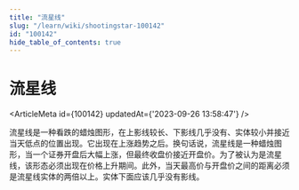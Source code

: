 ```yaml
---
title: "流星线"
slug: "/learn/wiki/shootingstar-100142"
id: "100142"
hide_table_of_contents: true
---
```



# 流星线

<ArticleMeta id={100142} updatedAt={'2023-09-26 13:58:47'} />
<div className='border-solid border-b border-t-0 my-4 border-[var(--ifm-color-gray-300)]' />

流星线是一种看跌的蜡烛图形，在上影线较长、下影线几乎没有、实体较小并接近当天低点的位置出现。它出现在上涨趋势之后。换句话说，流星线是一种蜡烛图形，当一个证券开盘后大幅上涨，但最终收盘价接近开盘价。为了被认为是流星线，该形态必须出现在价格上升期间。此外，当天最高价与开盘价之间的距离必须是流星线实体的两倍以上。实体下面应该几乎没有影线。
